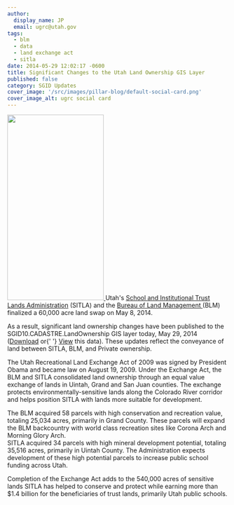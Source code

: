 ```yaml
---
author:
  display_name: JP
  email: ugrc@utah.gov
tags:
  - blm
  - data
  - land exchange act
  - sitla
date: 2014-05-29 12:02:17 -0600
title: Significant Changes to the Utah Land Ownership GIS Layer
published: false
category: SGID Updates
cover_image: '/src/images/pillar-blog/default-social-card.png'
cover_image_alt: ugrc social card
---
```



<p>
  <a href="/images/404.png">
    <img
      src="/images/404.png"
      alt=""
      title="SITLAOwnershipExchange"
      width="220"
      height="423"
      class="inline-text-left"
    />
  </a>
  Utah's <a href="https://trustlands.utah.gov/">School and Institutional Trust Lands Administration</a> (SITLA) and the <a href="https://www.blm.gov/wo/st/en.html">
    Bureau of Land Management
  </a> (BLM) finalized a 60,000 acre land swap on May 8, 2014.
</p>
<p>
  As a result, significant land ownership changes have been published to the SGID10.CADASTRE.LandOwnership GIS layer
  today, May 29, 2014 (<a href="/products/sgid/cadastre/land-ownership">Download</a> or{' '}
  <a href="https://sitla.maps.arcgis.com/home/webmap/viewer.html?webmap=a65db3fecae144f9a8d5337b9cc5f0df">View</a> this
  data). These updates reflect the conveyance of land between SITLA, BLM, and Private ownership.
</p>
<p>
  The Utah Recreational Land Exchange Act of 2009 was signed by President Obama and became law on August 19, 2009. Under
  the Exchange Act, the BLM and SITLA consolidated land ownership through an equal value exchange of lands in Uintah,
  Grand and San Juan counties. The exchange protects environmentally-sensitive lands along the Colorado River corridor
  and helps position SITLA with lands more suitable for development.
</p>
<p>
  The BLM acquired 58 parcels with high conservation and recreation value, totaling 25,034 acres, primarily in Grand
  County. These parcels will expand the BLM backcountry with world class recreation sites like Corona Arch and Morning
  Glory Arch.
  <br />
  SITLA acquired 34 parcels with high mineral development potential, totaling 35,516 acres, primarily in Uintah County.
  The Administration expects development of these high potential parcels to increase public school funding across Utah.
</p>
<p>
  Completion of the Exchange Act adds to the 540,000 acres of sensitive lands SITLA has helped to conserve and protect
  while earning more than $1.4 billion for the beneficiaries of trust lands, primarily Utah public schools.
</p>

<Contacts subject={frontmatter.title} contactKey="sitla" />
